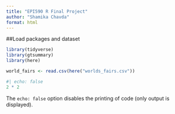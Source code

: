 ```yaml
---
title: "EPI590 R Final Project"
author: "Shamika Chavda"
format: html
---
```


##Load packages and dataset
```r
library(tidyverse)
library(gtsummary)
library(here)

world_fairs <- read.csv(here("worlds_fairs.csv"))
```



```r
#| echo: false
2 * 2
```

The `echo: false` option disables the printing of code (only output is displayed).
